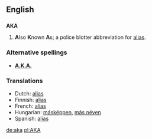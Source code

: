 ==English==

==={{initialism}}===
'''AKA'''
#'''A'''lso '''K'''nown '''A'''s; a police blotter abbreviation for [[alias]].

===Alternative spellings===
*<!--''(US)'' -->'''[[A.K.A.]]'''

===Translations===
<!--- Enter translation of the initialism here-->
*Dutch: [[alias]]
*Finnish: [[alias]]
*French: [[alias]]
*Hungarian: [[másképpen]], [[más néven]]
*Spanish: [[alias]]

[[de:aka]]
[[pl:AKA]]